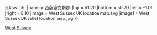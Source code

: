 {{#switch:{{{1}}}
|name   = 西薩塞克斯郡
|top    = 51.20
|bottom = 50.70
|left   = -1.01
|right  = 0.10
|image  = West Sussex UK location map.svg
|image1 = West Sussex UK relief location map.jpg
}}<noinclude>{{Location map/Info|West Sussex}}
{{Documentation}}
[[Category:英格蘭地理位置圖模板|West Sussex]]</noinclude>